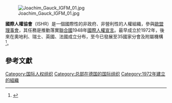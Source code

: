 {{onesource|time=2014-07-22T14:14:00+00:00}}
{{primarysources|time=2014-07-22T14:14:00+00:00}}
{{Infobox organization
| name = 國際人權協會
| logo = 
| logo_size = 
| logo_caption = 
| abbreviation = ISHR
| formation = 1972年
| type = [[国际组织|国际组织]]、[[非政府组织|非政府组织]]
| members = 30,000–35,000
| headquarters = [[德国|德国]][[美因河畔法兰克福|法兰克福]]
| leader_title = 國際理事會主席 
| leader_name = Thomas Schirrmacher
| website = {{URL|www.ishr.org}}
}}
[[File:Joachim_Gauck_IGFM_01.jpg|thumb]]

'''國際人權協會'''（ISHR）是一個國際性的非政府、非營利性的人權組織，參與[[歐盟理事會|歐盟理事會]]，其任務是推動落實[[聯合國|聯合國]]1948年[[國際人權宣言|國際人權宣言]]。最早成立於1972年，後來在奧地利、瑞士、英國、法國成立分布，至今已發展至35國家分會及附屬機構<ref>{{cite web |title=International Society for Human Rights 官網介紹 |url=http://www.ishr.org/ISHR-at-a-glance.774.0.html |deadurl=yes |archiveurl=https://web.archive.org/web/20140729094621/http://www.ishr.org/ISHR-at-a-glance.774.0.html |archivedate=2014-07-29 |accessdate=2014-07-19 }}</ref>。

==參考文獻==
{{Reflist}}
{{Authority control}}
{{DEFAULTSORT:International Society For Human Rights}}

[[Category:国际人权组织|Category:国际人权组织]]
[[Category:总部在德国的国际组织|Category:总部在德国的国际组织]]
[[Category:1972年建立的組織|Category:1972年建立的組織]]